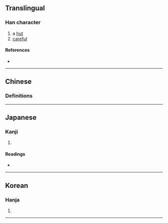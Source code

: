 {{also|廑}}
{{character info/new}}
==Translingual==

===Han character===
{{Han char|rn=27|rad=厂|as=11|sn=13|four=|canj=MTLM|ids=⿸厂堇}}

# a [[hut]]
# [[careful]]

====References====
* {{Han ref|kx=0162.390|dkj=03007|dj=0370.180|hdz=10077.030|uh=53AA|ud=21418}}

----
==Chinese==

===Definitions===
{{zh-see|廑}}

----

==Japanese==

===Kanji===
{{ja-kanji|grade=|rs=厂11}}

# {{rfdef|ja|sort=厂11}}

====Readings====
* {{ja-readings|on=[[きん]] (kin), [[ごん]] (gon)|kun=[[こや]] (koya)}}

----

==Korean==

===Hanja===
{{ko-hanja|hangeul=근|rv=geun|mr=kŭn|y=kun}}

# {{rfdef|ko|sort=厂11}}

----